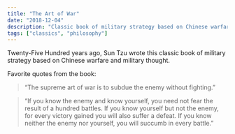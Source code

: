 ```yaml
---
title: "The Art of War"
date: "2018-12-04"
description: "Classic book of military strategy based on Chinese warfare and military thought."
tags: ["classics", "philosophy"]
---
```


Twenty-Five Hundred years ago, Sun Tzu wrote this classic book of military strategy based on Chinese warfare and military thought.

Favorite quotes from the book:

> “The supreme art of war is to subdue the enemy without fighting.”

> “If you know the enemy and know yourself, you need not fear the result of a hundred battles. If you know yourself but not the enemy, for every victory gained you will also suffer a defeat. If you know neither the enemy nor yourself, you will succumb in every battle.”
